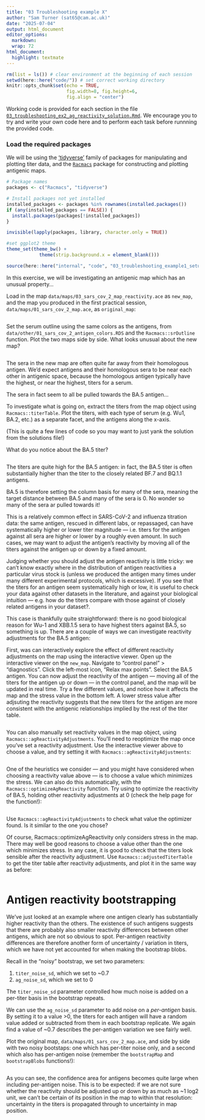 ```yaml
---
title: "03 Troubleshooting example X"
author: "Sam Turner (sat65@cam.ac.uk)"
date: "2025-07-04"
output: html_document
editor_options: 
  markdown: 
  wrap: 72
html_document:
  highlight: textmate
---
```

  
```r
rm(list = ls()) # clear environment at the beginning of each session
setwd(here::here("code/")) # set correct working directory
knitr::opts_chunk$set(echo = TRUE,
                      fig.width=8, fig.height=6,
                      fig.align = "center")
```



Working code is provided for each section in the file [`03_troubleshooting_ex2_ag_reactivity_solution.Rmd`](./code/03_troubleshooting_ex2_ag_reactivity_solution.Rmd). We encourage you to try and write your own code here and to perform each task before runnning the provided code.

### Load the required packages

We will be using the ['tidyverse'](https://www.tidyverse.org) family of packages for manipulating and plotting titer data, and the [`Racmacs`](https://acorg.github.io/Racmacs/index.html) package for constructing and plotting antigenic maps.

```r
# Package names
packages <- c("Racmacs", "tidyverse")

# Install packages not yet installed
installed_packages <- packages %in% rownames(installed.packages())
if (any(installed_packages == FALSE)) {
  install.packages(packages[!installed_packages])
}

invisible(lapply(packages, library, character.only = TRUE))

#set ggplot2 theme
theme_set(theme_bw() + 
            theme(strip.background.x = element_blank()))

source(here::here("internal", "code", "03_troubleshooting_example1_setup.R"))
```


In this exercise, we will be investigating an antigenic map which has an unusual property...

Load in the map `data/maps/03_sars_cov_2_map_reactivity.ace` as `new_map`, and the map you produced in the first practical session, `data/maps/01_sars_cov_2_map.ace`, as `original_map`:

```r

```

Set the serum outline using the same colors as the antigens, from `data/other/01_sars_cov_2_antigen_colors.RDS` and the `Racmacs::srOutline` function. Plot the two maps side by side. What looks unusual about the new map?

```r

```

The sera in the new map are often quite far away from their homologous antigen. We'd expect antigens and their homologous sera to be near each other in antigenic space, because the homologous antigen typically have the highest, or near the highest, titers for a serum.

The sera in fact seem to all be pulled towards the BA.5 antigen...

To investigate what is going on, extract the titers from the map object using `Racmacs::titerTable`. Plot the titers, with each type of serum (e.g. Wu1, BA.2, etc.) as a separate facet, and the antigens along the x-axis.

(This is quite a few lines of code so you may want to just yank the solution from the solutions file!)

What do you notice about the BA.5 titer?

```r


```

The titers are quite high for the BA.5 antigen: in fact, the BA.5 titer is often substantially higher than the titer to the closely related BF.7 and BQ.1.1 antigens.

BA.5 is therefore setting the column basis for many of the sera, meaning the target distance between BA.5 and many of the sera is 0. No wonder so many of the sera ar pulled towards it!

This is a relatively common effect in SARS-CoV-2 and influenza titration data: the same antigen, rescued in different labs, or repassaged, can have systematically higher or lower titer magnitude — i.e. titers for the antigen against all sera are higher or lower by a roughly even amount. In such cases, we may want to adjust the antigen's reactivity by moving all of the titers against the antigen up or down by a fixed amount.

Judging whether you should adjust the antigen reactivity is little tricky: we can't know exactly where in the distribution of antigen reactivities a particular virus stock is (unless we produced the antigen many times under many different experimental protocols, which is excessive). If you see that the titers for an antigen seem systematically high or low, it is useful to check your data against other datasets in the literature, and against your biological intuition — e.g. how do the titers compare with those against of closely related antigens in your dataset?.

This case is thankfully quite straightforward: there is no good biological reason for Wu-1 and XBB.1.5 sera to have highest titers against BA.5, so something is up. There are a couple of ways we can investigate reactivity adjustments for the BA.5 antigen:

First, was can interactively explore the effect of different reactivity adjustments on the map using the interactive viewer. Open up the interactive viewer on the `new_map`. Navigate to "control panel" > "diagnostics". Click the left-most icon, "Relax max points". Select the BA.5 antigen. You can now adjust the reactivity of the antigen — moving all of the titers for the antigen up or down — in the control panel, and the map will be updated in real time. Try a few different values, and notice how it affects the map and the stress value in the bottom left. A lower stress value after adjsuting the reactivity suggests that the new titers for the antigen are more consistent with the antigenic relationships implied by the rest of the titer table.

```r

```


You can also manually set reactivity values in the map object, using `Racmacs::agReactivityAdjustments`. You'll need to reoptimize the map once you've set a reactivity adjustment. Use the interactive viewer above to choose a value, and try setting it with `Racmacs::agReactivityAdjustments`:

```r


```

One of the heuristics we consider — and you might have considered when choosing a reactivity value above — is to choose a value which minimizes the stress. We can also do this automatically, with the `Racmacs::optimizeAgReactivity` function. Try using to optimize the reactivity of BA.5, holding other reactivity adjustments at 0 (check the help page for the function!):

```r

```

Use `Racmacs::agReactivityAdjustments` to check what value the optimizer found. Is it similar to the one you chose?

Of course, Racmacs::optimizeAgReactivity only considers stress in the map. There may well be good reasons to choose a value other than the one which minimizes stress. In any case, it is good to check that the titers look sensible after the reactivity adjustment. Use `Racmacs::adjustedTiterTable` to get the titer table after reactivity adjustments, and plot it in the same way as before:

```r

```


# Antigen reactivity bootstrapping

We've just looked at an example where one antigen clearly has substantially higher reactivity than the others. The existence of such antigens suggests that there are probably also smaller reactivity differences between other antigens, which are not so obvious to spot. Per-antigen reactivity differences are therefore another form of uncertainty / variation in titers, which we have not yet accounted for when making the bootstrap blobs.

Recall in the "noisy" bootstrap, we set two parameters: 

1. `titer_noise_sd`, which we set to ~0.7
2. `ag_noise_sd`, which we set to 0

The `titer_noise_sd` parameter controlled how much noise is added on a per-titer basis in the bootstrap repeats.

We can use the `ag_noise_sd` parameter to add noise on a _per-antigen_ basis. By setting it to a value >0, the titers for each antigen will have a random value added or subtracted from them in each bootstrap replicate. We again find a value of ~0.7 describes the per-antigen variation we see fairly well. 


Plot the original map, `data/maps/01_sars_cov_2_map.ace`, and side by side with two noisy bootstaps: one which has per-titer noise only, and a second which also has per-antigen noise (remember the `bootstrapMap` and `bootstrapBlobs` functions!):

```r


```

As you can see, the confidence area for antigens becomes quite large when including per-antigen noise. This is to be expected: if we are not sure whether the reactivity should be adjusted up or down by as much as ~1 log2 unit, we can't be certain of its position in the map to within that resolution: uncertainty in the titers is propagated through to uncertainty in map position.